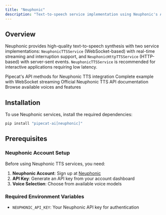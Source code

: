 ```yaml
---
title: "Neuphonic"
description: "Text-to-speech service implementation using Neuphonic's API"
---
```


## Overview

Neuphonic provides high-quality text-to-speech synthesis with two service implementations: `NeuphonicTTSService` (WebSocket-based) with real-time streaming and interruption support, and `NeuphonicHttpTTSService` (HTTP-based) with server-sent events. `NeuphonicTTSService` is recommended for interactive applications requiring low latency.

<CardGroup cols={2}>
  <Card
    title="Neuphonic TTS API Reference"
    icon="code"
    href="https://reference-server.pipecat.ai/en/latest/api/pipecat.services.neuphonic.tts.html"
  >
    Pipecat's API methods for Neuphonic TTS integration
  </Card>
  <Card
    title="Example Implementation"
    icon="play"
    href="https://github.com/pipecat-ai/pipecat/blob/main/examples/foundational/07v-interruptible-neuphonic.py"
  >
    Complete example with WebSocket streaming
  </Card>
  <Card
    title="Neuphonic Documentation"
    icon="book"
    href="https://docs.neuphonic.com/api-reference/tts/websocket"
  >
    Official Neuphonic TTS API documentation
  </Card>
  <Card
    title="Voice Library"
    icon="microphone"
    href="https://docs.neuphonic.com/"
  >
    Browse available voices and features
  </Card>
</CardGroup>

## Installation

To use Neuphonic services, install the required dependencies:

```bash
pip install "pipecat-ai[neuphonic]"
```

## Prerequisites

### Neuphonic Account Setup

Before using Neuphonic TTS services, you need:

1. **Neuphonic Account**: Sign up at [Neuphonic](https://docs.neuphonic.com/)
2. **API Key**: Generate an API key from your account dashboard
3. **Voice Selection**: Choose from available voice models

### Required Environment Variables

- `NEUPHONIC_API_KEY`: Your Neuphonic API key for authentication
